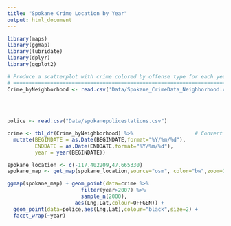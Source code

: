 ```yaml
---
title: "Spokane Crime Location by Year"
output: html_document
---
```

```r
library(maps)
library(ggmap)
library(lubridate)
library(dplyr)
library(ggplot2)

# Produce a scatterplot with crime colored by offense type for each year
# ======================================================================
Crime_byNeighborhood <- read.csv('Data/Spokane_CrimeData_Neighborhood.csv')   # Read in the data
                                                                         # This will be updated
                                                                         # when ezknitr is
                                                                         # included

police <- read.csv("Data/spokanepolicestations.csv")                     # Read in police station locations

crime <- tbl_df(Crime_byNeighborhood) %>%                    # Convert to local dataframe for easy printing
  mutate(BEGINDATE = as.Date(BEGINDATE,format="%Y/%m/%d"),               # Date conversion
         ENDDATE = as.Date(ENDDATE,format="%Y/%m/%d"),
         year = year(BEGINDATE))                                         # Extract year

spokane_location <- c(-117.402209,47.665330)
spokane_map <- get_map(spokane_location,source="osm", color="bw",zoom=11)

ggmap(spokane_map) + geom_point(data=crime %>%                                     
                        filter(year>2007) %>% 
                        sample_n(2000),
                      aes(Lng,Lat,colour=OFFGEN)) + 
  geom_point(data=police,aes(Lng,Lat),colour="black",size=2) + 
  facet_wrap(~year)
```
